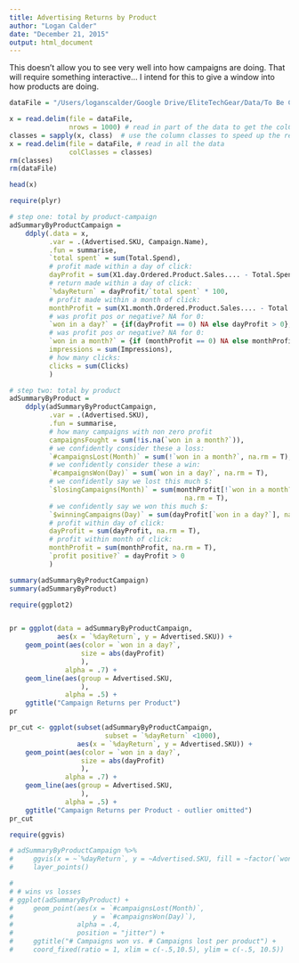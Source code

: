 ```yaml
---
title: Advertising Returns by Product
author: "Logan Calder"
date: "December 21, 2015"
output: html_document
---
```


This doesn't allow you to see very well into how campaigns are doing. That will require something interactive... I intend for this to give a window into how products are doing. 





```r
dataFile = "/Users/loganscalder/Google Drive/EliteTechGear/Data/To Be Categorized/campaign-performance-report-2015-11-19.txt"

x = read.delim(file = dataFile, 
               nrows = 1000) # read in part of the data to get the colClasses
classes = sapply(x, class)  # use the column classes to speed up the read in
x = read.delim(file = dataFile, # read in all the data
               colClasses = classes)
rm(classes)
rm(dataFile)
```

```r
head(x)

```

```r
require(plyr)
```


```r


# step one: total by product-campaign
adSummaryByProductCampaign = 
    ddply(.data = x,
          .var = .(Advertised.SKU, Campaign.Name),
          .fun = summarise,
          `total spent` = sum(Total.Spend),
          # profit made within a day of click:
          dayProfit = sum(X1.day.Ordered.Product.Sales.... - Total.Spend),
          # return made within a day of click:
          `%dayReturn` = dayProfit/`total spent` * 100,
          # profit made within a month of click:
          monthProfit = sum(X1.month.Ordered.Product.Sales.... - Total.Spend),
          # was profit pos or negative? NA for 0:
          `won in a day?` = {if(dayProfit == 0) NA else dayProfit > 0},
          # was profit pos or negative? NA for 0:
          `won in a month?` = {if (monthProfit == 0) NA else monthProfit > 0},
          impressions = sum(Impressions),
          # how many clicks:
          clicks = sum(Clicks)
          )

# step two: total by product
adSummaryByProduct = 
    ddply(adSummaryByProductCampaign,
          .var = .(Advertised.SKU),
          .fun = summarise,
          # how many campaigns with non zero profit
          campaignsFought = sum(!is.na(`won in a month?`)), 
          # we confidently consider these a loss:
          `#campaignsLost(Month)` = sum(!`won in a month?`, na.rm = T),
          # we confidently consider these a win:
          `#campaignsWon(Day)` = sum(`won in a day?`, na.rm = T),
          # we confidently say we lost this much $:
          `$losingCampaigns(Month)` = sum(monthProfit[!`won in a month?`],
                                            na.rm = T),
          # we confidently say we won this much $:
          `$winningCampaigns(Day)` = sum(dayProfit[`won in a day?`], na.rm = T),
          # profit within day of click:
          dayProfit = sum(dayProfit, na.rm = T),
          # profit within month of click:
          monthProfit = sum(monthProfit, na.rm = T),
          `profit positive?` = dayProfit > 0
          )

```

```r
summary(adSummaryByProductCampaign)
summary(adSummaryByProduct)

```

```r
require(ggplot2)


pr = ggplot(data = adSummaryByProductCampaign, 
            aes(x = `%dayReturn`, y = Advertised.SKU)) +
    geom_point(aes(color = `won in a day?`, 
                  size = abs(dayProfit)
                  ),
              alpha = .7) +
    geom_line(aes(group = Advertised.SKU,
                  ),
              alpha = .5) + 
    ggtitle("Campaign Returns per Product")
pr
```

```r
pr_cut <- ggplot(subset(adSummaryByProductCampaign,
                        subset = `%dayReturn` <1000),
                 aes(x = `%dayReturn`, y = Advertised.SKU)) +
    geom_point(aes(color = `won in a day?`, 
                  size = abs(dayProfit)
                  ),
              alpha = .7) +
    geom_line(aes(group = Advertised.SKU,
                  ),
              alpha = .5) +
    ggtitle("Campaign Returns per Product - outlier omitted")
pr_cut
```

```r
require(ggvis)
```

```r
# adSummaryByProductCampaign %>%
#     ggvis(x = ~`%dayReturn`, y = ~Advertised.SKU, fill = ~factor(`won in a day?`)) %>% 
#     layer_points()
```

```r
# 
# # wins vs losses
# ggplot(adSummaryByProduct) + 
#     geom_point(aes(x = `#campaignsLost(Month)`,
#                    y = `#campaignsWon(Day)`),
#                alpha = .4,
#                position = "jitter") + 
#     ggtitle("# Campaigns won vs. # Campaigns lost per product") + 
#     coord_fixed(ratio = 1, xlim = c(-.5,10.5), ylim = c(-.5, 10.5))
```



